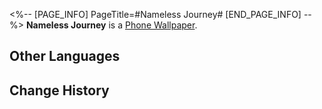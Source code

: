<%-- [PAGE_INFO]
PageTitle=#Nameless Journey#
[END_PAGE_INFO] --%>
{{Item Infobox
|id          = 221000
|image       = Item Nameless Journey.png{{subst:void|<!--$UPLOAD:<<SpriteOutput/ItemFigures/221000.png>-<Item Nameless Journey.png>-<Item Icons>>-->}}
|type        = Phone Wallpaper
|invCategory = 
|rarity      = 4
|effect      = 
|description = After obtaining Phone wallpapers, they can be changed in the Phone function
|source1     = [[Default Rewards]]
}}
{{Description|Every corner of the universe can bear the footprints of the Nameless, leaving their mark on the journey.}}
'''Nameless Journey''' is a [[Phone Wallpaper]].

==Other Languages==
{{Other Languages
|en   = Nameless Journey
|zhs  = 无名路途
|zht  = 無名路途
|ja   = ナナシの道
|ko   = 무명객의 여정
|es   = Camino de los Anónimos
|fr   = Voyage des Sans Noms
|ru   = Путешествие Безымянных
|th   = การเดินทางนิรนาม
|vi   = Hành Trình Không Tên
|de   = Abenteuer der Namenlosen
|id   = Perjalanan Nameless
|pt   = Jornada Inominada
}}

==Change History==
{{Change History|1.3}}